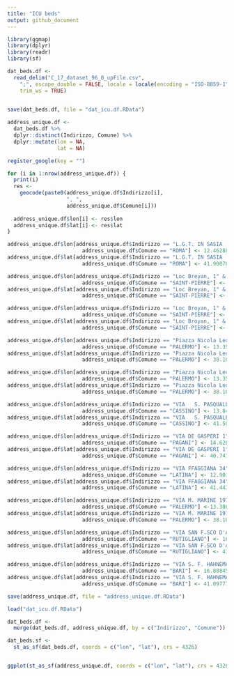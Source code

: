 ```yaml
---
title: "ICU beds"
output: github_document
---
```


```r
library(ggmap)
library(dplyr)
library(readr)
library(sf)

dat_beds.df <- 
  read_delim("C_17_dataset_96_0_upFile.csv", 
    ";", escape_double = FALSE, locale = locale(encoding = "ISO-8859-1"), 
    trim_ws = TRUE)
  

save(dat_beds.df, file = "dat_icu.df.RData")

```

```r

address_unique.df <-
  dat_beds.df %>%
  dplyr::distinct(Indirizzo, Comune) %>%
  dplyr::mutate(lon = NA,
                lat = NA)

register_google(key = "")

for (i in 1:nrow(address_unique.df)) {
  print(i)
  res <- 
    geocode(paste0(address_unique.df$Indirizzo[i],
                   ", ",
                   address_unique.df$Comune[i]))
  
  address_unique.df$lon[i] <- res$lon
  address_unique.df$lat[i] <- res$lat
}

address_unique.df$lon[address_unique.df$Indirizzo == "L.G.T. IN SASIA  3" &
                        address_unique.df$Comune == "ROMA"] <- 12.462888
address_unique.df$lat[address_unique.df$Indirizzo == "L.G.T. IN SASIA  3" &
                        address_unique.df$Comune == "ROMA"] <- 41.900789

address_unique.df$lon[address_unique.df$Indirizzo == "Loc Breyan, 1" &
                        address_unique.df$Comune == "SAINT-PIERRE"] <- 7.241320
address_unique.df$lat[address_unique.df$Indirizzo == "Loc Breyan, 1" &
                        address_unique.df$Comune == "SAINT-PIERRE"] <- 45.718011

address_unique.df$lon[address_unique.df$Indirizzo == "Loc Broyan, 1" &
                        address_unique.df$Comune == "SAINT-PIERRE"] <- 7.241320
address_unique.df$lat[address_unique.df$Indirizzo == "Loc Broyan, 1" &
                        address_unique.df$Comune == "SAINT-PIERRE"] <- 45.718011  

address_unique.df$lon[address_unique.df$Indirizzo == "Piazza Nicola Leotta" &
                        address_unique.df$Comune == "PALERMO"] <- 13.358040
address_unique.df$lat[address_unique.df$Indirizzo == "Piazza Nicola Leotta" &
                        address_unique.df$Comune == "PALERMO"] <- 38.104623

address_unique.df$lon[address_unique.df$Indirizzo == "Piazza Nicola Leotta" &
                        address_unique.df$Comune == "PALERMO"] <- 13.358040
address_unique.df$lat[address_unique.df$Indirizzo == "Piazza Nicola Leotta" &
                        address_unique.df$Comune == "PALERMO"] <- 38.104623

address_unique.df$lon[address_unique.df$Indirizzo == "VIA   S. PASQUALE" &
                        address_unique.df$Comune == "CASSINO"] <- 13.844242
address_unique.df$lat[address_unique.df$Indirizzo == "VIA   S. PASQUALE" &
                        address_unique.df$Comune == "CASSINO"] <- 41.505370

address_unique.df$lon[address_unique.df$Indirizzo == "VIA DE GASPERI 1" &
                        address_unique.df$Comune == "PAGANI"] <- 14.620875
address_unique.df$lat[address_unique.df$Indirizzo == "VIA DE GASPERI 1" &
                        address_unique.df$Comune == "PAGANI"] <- 40.747160

address_unique.df$lon[address_unique.df$Indirizzo == "VIA FFAGGIANA 34" &
                        address_unique.df$Comune == "LATINA"] <- 12.901674
address_unique.df$lat[address_unique.df$Indirizzo == "VIA FFAGGIANA 34" &
                        address_unique.df$Comune == "LATINA"] <- 41.443205

address_unique.df$lon[address_unique.df$Indirizzo == "VIA M. MARINE 197" &
                        address_unique.df$Comune == "PALERMO"] <-13.386485
address_unique.df$lat[address_unique.df$Indirizzo == "VIA M. MARINE 197" &
                        address_unique.df$Comune == "PALERMO"] <- 38.106285

address_unique.df$lon[address_unique.df$Indirizzo == "VIA SAN F.SCO D'ASSISI, 194" &
                        address_unique.df$Comune == "RUTIGLIANO"] <- 16.997626
address_unique.df$lat[address_unique.df$Indirizzo == "VIA SAN F.SCO D'ASSISI, 194" &
                        address_unique.df$Comune == "RUTIGLIANO"] <- 41.008877

address_unique.df$lon[address_unique.df$Indirizzo == "VIA S. F. HAHNEMANN" &
                        address_unique.df$Comune == "BARI"] <- 16.888452
address_unique.df$lat[address_unique.df$Indirizzo == "VIA S. F. HAHNEMANN" &
                        address_unique.df$Comune == "BARI"] <- 41.097770

save(address_unique.df, file = "address_unique.df.RData")

```


```r
load("dat_icu.df.RData")

dat_beds.df <- 
  merge(dat_beds.df, address_unique.df, by = c("Indirizzo", "Comune")) 

dat_beds.sf <- 
  st_as_sf(dat_beds.df, coords = c("lon", "lat"), crs = 4326)


ggplot(st_as_sf(address_unique.df, coords = c("lon", "lat"), crs = 4326)) + geom_sf(size = .05)
```

